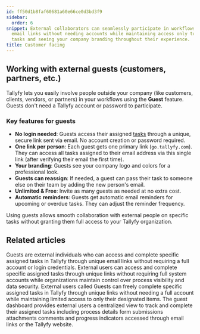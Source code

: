 ```yaml
---
id: ff50d1b8faf60681a60e66ce0d3bd3f9
sidebar:
  order: 6
snippet: External collaborators can seamlessly participate in workflows through unique
  email links without needing accounts while maintaining access only to their assigned
  tasks and seeing your company branding throughout their experience.
title: Customer facing
---
```


## Working with external guests (customers, partners, etc.)

Tallyfy lets you easily involve people outside your company (like customers, clients, vendors, or partners) in your workflows using the **Guest** feature. Guests don't need a Tallyfy account or password to participate.

<lite-vimeo videoid="905736219"></lite-vimeo>

### Key features for guests

*   **No login needed**: Guests access their assigned [tasks](/products/pro/tracking-and-tasks/tasks/) through a unique, secure link sent via email. No account creation or password required.
*   **One link per person**: Each guest gets one primary link (`go.tallyfy.com`). They can access all tasks assigned to their email address via this single link (after verifying their email the first time).
*   **Your branding**: Guests see your company logo and colors for a professional look.
*   **Guests can reassign**: If needed, a guest can pass their task to someone else on their team by adding the new person's email.
*   **Unlimited & Free**: Invite as many guests as needed at no extra cost.
*   **Automatic reminders**: Guests get automatic email reminders for upcoming or overdue tasks. They can adjust the reminder frequency.

Using guests allows smooth collaboration with external people on specific tasks without granting them full access to your Tallyfy organization.


## Related articles
<CardGrid>
<LinkTitleCard header="<b>Documenting > Guests</b>" href="/products/pro/documenting/guests/" > Guests are external individuals who can access and complete specific assigned tasks in Tallyfy through unique email links without requiring a full account or login credentials. </LinkTitleCard>
<LinkTitleCard header="<b>Code Samples > Managing guests</b>" href="/products/pro/integrations/open-api/code-samples/guests/" > External users can access and complete specific assigned tasks through unique links without requiring full system accounts while organizations maintain control over process visibility and data security. </LinkTitleCard>
<LinkTitleCard header="<b>Guests > What is a guest</b>" href="/products/pro/documenting/guests/what-is-a-guest/" > External users called Guests can freely complete specific assigned tasks in Tallyfy through unique links without needing a full account while maintaining limited access to only their designated items. </LinkTitleCard>
<LinkTitleCard header="<b>Guests > The guest view</b>" href="/products/pro/documenting/guests/how-can-guests-monitor-their-processes-on-tallyfy/" > The guest dashboard provides external users a centralized view to track and complete their assigned tasks including process details form submissions attachments comments and progress indicators accessed through email links or the Tallyfy website. </LinkTitleCard>
</CardGrid>